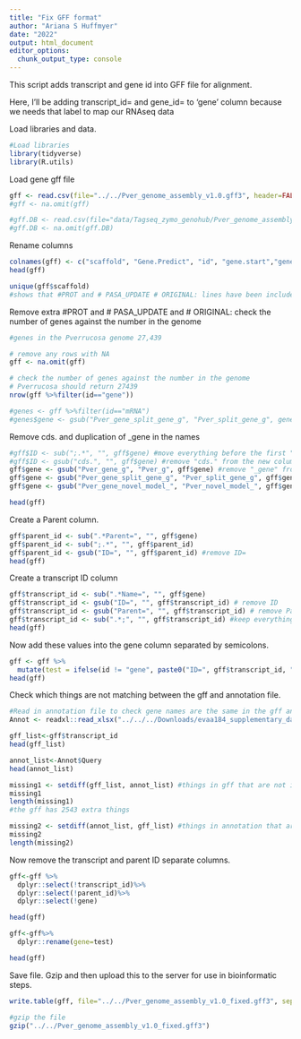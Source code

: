 ```yaml
---
title: "Fix GFF format"
author: "Ariana S Huffmyer"
date: "2022"
output: html_document
editor_options: 
  chunk_output_type: console
---
```

This script adds transcript and gene id into GFF file for alignment.  

Here, I'll be adding transcript_id= and gene_id= to 'gene' column because we needs that label to map our RNAseq data  

Load libraries and data. 
```r
#Load libraries
library(tidyverse)
library(R.utils)
```

Load  gene gff file

```r
gff <- read.csv(file="../../Pver_genome_assembly_v1.0.gff3", header=FALSE, sep="\t", skip=1) 
#gff <- na.omit(gff)

#gff.DB <- read.csv(file="data/Tagseq_zymo_genohub/Pver_genome_assembly_v1.0_modified.gff3", header=FALSE, sep="\t", skip=1) 
#gff.DB <- na.omit(gff.DB)
```

Rename columns 
```r
colnames(gff) <- c("scaffold", "Gene.Predict", "id", "gene.start","gene.stop", "pos1", "pos2","pos3", "gene")
head(gff)

unique(gff$scaffold)
#shows that #PROT and # PASA_UPDATE # ORIGINAL: lines have been included but only have information in column 1 scaffold
```

Remove extra #PROT and # PASA_UPDATE and # ORIGINAL:
check the number of genes against the number in the genome
```r
#genes in the Pverrucosa genome 27,439

# remove any rows with NA
gff <- na.omit(gff)

# check the number of genes against the number in the genome
# Pverrucosa should return 27439
nrow(gff %>%filter(id=="gene"))

#genes <- gff %>%filter(id=="mRNA")
#genes$gene <- gsub("Pver_gene_split_gene_g", "Pver_split_gene_g", genes$gene) #remove extra "_gene_" from name

```

Remove cds. and duplication of _gene in the names
```r
#gff$ID <- sub(";.*", "", gff$gene) #move everything before the first ";" to a new column
#gff$ID <- gsub("cds.", "", gff$gene) #remove "cds." from the new column
gff$gene <- gsub("Pver_gene_g", "Pver_g", gff$gene) #remove "_gene" from the new column
gff$gene <- gsub("Pver_gene_split_gene_g", "Pver_split_gene_g", gff$gene) #remove extra "_gene_" from name
gff$gene <- gsub("Pver_gene_novel_model_", "Pver_novel_model_", gff$gene) #remove extra "_gene_" from name

head(gff)
```

Create a Parent column. 
```r
gff$parent_id <- sub(".*Parent=", "", gff$gene)
gff$parent_id <- sub(";.*", "", gff$parent_id)
gff$parent_id <- gsub("ID=", "", gff$parent_id) #remove ID= 
head(gff)
```

Create a transcript ID column
```r
gff$transcript_id <- sub(".*Name=", "", gff$gene)
gff$transcript_id <- gsub("ID=", "", gff$transcript_id) # remove ID
gff$transcript_id <- gsub("Parent=", "", gff$transcript_id) # remove Parent
gff$transcript_id <- sub(".*;", "", gff$transcript_id) #keep everything after semi colon
head(gff)
```

Now add these values into the gene column separated by semicolons.  

```r
gff <- gff %>% 
  mutate(test = ifelse(id != "gene", paste0("ID=", gff$transcript_id, ";parent_id=", gff$parent_id),  paste0(gene)))
head(gff)
```

Check which things are not matching between the gff and annotation file. 
```r
#Read in annotation file to check gene names are the same in the gff and the "Query" column of the annotation
Annot <- readxl::read_xlsx("../../../Downloads/evaa184_supplementary_data/FileS2_Pver_gene_annot_May28.xlsx", skip=4)

gff_list<-gff$transcript_id
head(gff_list)

annot_list<-Annot$Query
head(annot_list)

missing1 <- setdiff(gff_list, annot_list) #things in gff that are not in annotation
missing1
length(missing1)
#the gff has 2543 extra things 

missing2 <- setdiff(annot_list, gff_list) #things in annotation that are not in gff
missing2
length(missing2)

```

Now remove the transcript and parent ID separate columns.  

```r
gff<-gff %>%
  dplyr::select(!transcript_id)%>%
  dplyr::select(!parent_id)%>%
  dplyr::select(!gene)

head(gff)

gff<-gff%>%
  dplyr::rename(gene=test)

head(gff)
```

Save file. Gzip and then upload this to the server for use in bioinformatic steps.  
```r
write.table(gff, file="../../Pver_genome_assembly_v1.0_fixed.gff3", sep="\t", col.names = FALSE, row.names=FALSE, quote=FALSE)

#gzip the file 
gzip("../../Pver_genome_assembly_v1.0_fixed.gff3")
```
